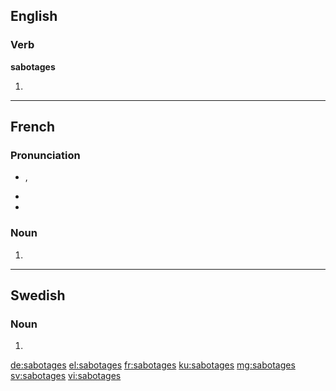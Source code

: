 ==English==

===Verb===
'''sabotages'''

# {{en-third-person singular of|sabotage}}

----

==French==

===Pronunciation===
* {{IPA|/sa.bɔ.taʒ/|lang=fr}}, {{X-SAMPA|/sa.bO.taZ/|lang=fr}}
* {{homophones|sabotage|lang=fr}}
* {{hyphenation|sa|bo|tages|lang=fr}}

===Noun===
{{head|fr|plural}} {{m-p}}

# {{plural of|sabotage|lang=fr}}

----

==Swedish==

===Noun===
{{head|sv|noun form}}

# {{sv-noun-form-indef-gen|sabotage}}

[[de:sabotages]]
[[el:sabotages]]
[[fr:sabotages]]
[[ku:sabotages]]
[[mg:sabotages]]
[[sv:sabotages]]
[[vi:sabotages]]